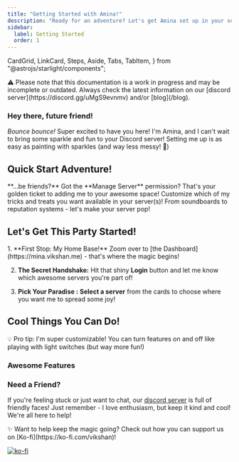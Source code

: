```yaml
---
title: "Getting Started with Amina!"
description: "Ready for an adventure? Let's get Amina set up in your server and unleash the fun! ✨"
sidebar:
  label: Getting Started
  order: 1
---
```


  CardGrid,
  LinkCard,
  Steps,
  Aside,
  Tabs,
  TabItem,
} from "@astrojs/starlight/components";


<Aside type="danger">
  ⚠️ Please note that this documentation is a work in progress and may be incomplete or outdated. Always check the latest information on our [discord server](https://discord.gg/uMgS9evnmv) and/or [blog](/blog).
</Aside>

### Hey there, future friend!

*Bounce bounce!* Super excited to have you here! I'm Amina, and I can't wait to bring some sparkle and fun to your Discord server! Setting me up is as easy as painting with sparkles (and way less messy! 🎨)

## Quick Start Adventure! 

<CardGrid stagger>
  <Card title="Can we..." icon="flat-color-icons:data-configuration">
    **...be friends?**
    Got the **Manage Server** permission? That's your golden ticket to adding me to your awesome space!
    <LinkCard title="Sure!" href="https://discord.com/api/oauth2/authorize?client_id=1035629678632915055" />
  </Card>
  <Card title="Server Management" icon="flat-color-icons:multiple-devices">
    Customize which of my tricks and treats you want available in your server(s)!
    <LinkCard title="Explore Dashboard" href="https://mina.vikshan.me/dash" />
  </Card>
  <Card title="Fun & Games" icon="solar:emoji-funny-circle-broken">
    From soundboards to reputation systems - let's make your server pop!
    <LinkCard title="Discover Features" href="../../commands/commands" />
  </Card>
</CardGrid>

## Let's Get This Party Started! 

<Steps>
1. **First Stop: My Home Base!**
   Zoom over to [the Dashboard](https://mina.vikshan.me) - that's where the magic begins!

2. **The Secret Handshake:**
   Hit that shiny **Login** button and let me know which awesome servers you're part of!

3. **Pick Your Paradise :**
   **Select a server** from the cards to choose where you want me to spread some joy!
</Steps>

## Cool Things You Can Do! 

<Aside type="tip">
  💡 Pro tip: I'm super customizable! You can turn features on and off like playing with light switches (but way more fun!)
</Aside>

### Awesome Features

<LinkCard
  title="🚨  Moderation Tools"
  description="Keep the peace with warning systems, mod logs, and more! I've got your back!"
  href="../../commands/admin/moderation"
/>

<LinkCard
  title="🤖  Auto-Mod Magic"
  description="Let me handle the tricky stuff - spam, bad words, invite links - I'm like your server's guardian angel!"
  href="../../commands/admin/automod"
/>

<LinkCard
  title="🎭  Role Management"
  description="Auto-roles, self-assign roles, reaction roles - we've got all the role-y things!"
  href="../../commands/admin/server/#5-role-management"
/>

### Need a Friend?

If you're feeling stuck or just want to chat, our [discord server](https://discord.gg/uMgS9evnmv) is full of friendly faces! Just remember - I love enthusiasm, but keep it kind and cool! We're all here to help! 

<Aside type="note">
  ✨ Want to help keep the magic going? Check out how you can support us on [Ko-fi](https://ko-fi.com/vikshan)!
</Aside>

[![ko-fi](https://ko-fi.com/img/githubbutton_sm.svg)](https://ko-fi.com/vikshan)